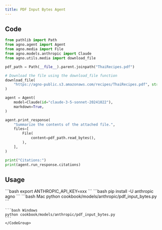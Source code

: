 ```yaml
---
title: PDF Input Bytes Agent
---
```


## Code

```python cookbook/models/anthropic/pdf_input_bytes.py
from pathlib import Path
from agno.agent import Agent
from agno.media import File
from agno.models.anthropic import Claude
from agno.utils.media import download_file

pdf_path = Path(__file__).parent.joinpath("ThaiRecipes.pdf")

# Download the file using the download_file function
download_file(
    "https://agno-public.s3.amazonaws.com/recipes/ThaiRecipes.pdf", str(pdf_path)
)

agent = Agent(
    model=Claude(id="claude-3-5-sonnet-20241022"),
    markdown=True,
)

agent.print_response(
    "Summarize the contents of the attached file.",
    files=[
        File(
            content=pdf_path.read_bytes(),
        ),
    ],
)

print("Citations:")
print(agent.run_response.citations)
```

## Usage

<Steps>
  <Snippet file="create-venv-step.mdx" />

  <Step title="Set your API key">
    ```bash
    export ANTHROPIC_API_KEY=xxx
    ```
  </Step>

  <Step title="Install libraries">
    ```bash
    pip install -U anthropic agno
    ```
  </Step>

  <Step title="Run Agent">
    <CodeGroup>
    ```bash Mac
    python cookbook/models/anthropic/pdf_input_bytes.py 
    ```

    ```bash Windows
    python cookbook/models/anthropic/pdf_input_bytes.py
    ```
    </CodeGroup>
  </Step>
</Steps>